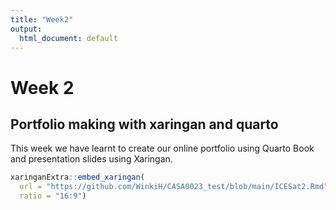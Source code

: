 ```yaml
---
title: "Week2"
output: 
  html_document: default 
---
```

# Week 2

## Portfolio making with xaringan and quarto

This week we have learnt to create our online portfolio using Quarto Book and presentation slides using Xaringan. 
```r
xaringanExtra::embed_xaringan(
  url = "https://github.com/WinkiH/CASA0023_test/blob/main/ICESat2.Rmd",
  ratio = "16:9")

```